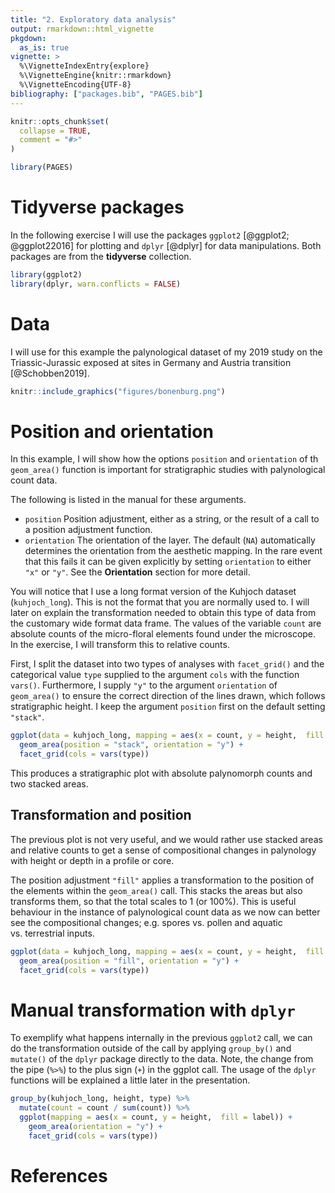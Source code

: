 ```yaml
---
title: "2. Exploratory data analysis"
output: rmarkdown::html_vignette
pkgdown:
  as_is: true
vignette: >
  %\VignetteIndexEntry{explore}
  %\VignetteEngine{knitr::rmarkdown}
  %\VignetteEncoding{UTF-8}
bibliography: ["packages.bib", "PAGES.bib"]
---
```


```r
knitr::opts_chunk$set(
  collapse = TRUE,
  comment = "#>"
)
```

```r
library(PAGES)
```


# Tidyverse packages

In the following exercise I will use the packages `ggplot2` [@ggplot2; @ggplot22016] for plotting and `dplyr` [@dplyr] for data manipulations. Both packages are from the **tidyverse** collection.


```r
library(ggplot2)
library(dplyr, warn.conflicts = FALSE)
```


# Data

I will use for this example the palynological dataset of my 2019 study on the Triassic-Jurassic exposed at sites in Germany and Austria transition [@Schobben2019].

```r
knitr::include_graphics("figures/bonenburg.png")
```

# Position and orientation

In this example, I will show how the options `position` and `orientation` of th `geom_area()` function is important for stratigraphic studies with palynological count data.

The following is listed in the manual for these arguments.

- `position` Position adjustment, either as a string, or the result of a call to a position adjustment function.
- `orientation` The orientation of the layer. The default (`NA`) automatically determines the orientation from the aesthetic mapping. In the rare event that this fails it can be given explicitly by setting `orientation` to either `"x"` or `"y"`. See the **Orientation** section for more detail.


You will notice that I use a long format version of the Kuhjoch dataset (`kuhjoch_long`). This is not the format that you are normally used to. I will later on explain the transformation needed to obtain this type of data from the customary wide format data frame. The values of the variable `count` are absolute counts of the micro-floral elements found under the microscope. In the exercise, I will transform this to relative counts.

First, I split the dataset into two types of analyses with `facet_grid()` and the categorical value `type` supplied to the argument `cols` with the function `vars()`. Furthermore, I supply `"y"` to the argument `orientation` of `geom_area()` to ensure the correct direction of the lines drawn, which follows stratigraphic height. I keep the argument `position` first on the default setting `"stack"`.

```r
ggplot(data = kuhjoch_long, mapping = aes(x = count, y = height,  fill = label)) + 
  geom_area(position = "stack", orientation = "y") +
  facet_grid(cols = vars(type))
```

This produces a stratigraphic plot with absolute palynomorph counts and two stacked areas. 

## Transformation and position

The previous plot is not very useful, and we would rather use stacked areas and relative counts to get a sense of compositional changes in palynology with height or depth in a profile or core.

The position adjustment `"fill"` applies a transformation to the position of the elements within the `geom_area()` call. This stacks the areas but also transforms them, so that the total scales to 1 (or 100%). This is useful behaviour in the instance of palynological count data as we now can better see  the compositional changes; e.g. spores vs. pollen and aquatic vs. terrestrial inputs.


```r
ggplot(data = kuhjoch_long, mapping = aes(x = count, y = height,  fill = label)) + 
  geom_area(position = "fill", orientation = "y") +
  facet_grid(cols = vars(type))
```


# Manual transformation with `dplyr`

To exemplify what happens internally in the previous `ggplot2` call, we can do the transformation outside of the call by applying `group_by()` and `mutate()` of the `dplyr` package directly to the data. Note, the change from the pipe (` %>% `) to the plus sign (`+`) in the ggplot call. The usage of the `dplyr` functions will be explained a little later in the presentation.


```r
group_by(kuhjoch_long, height, type) %>% 
  mutate(count = count / sum(count)) %>% 
  ggplot(mapping = aes(x = count, y = height,  fill = label)) + 
    geom_area(orientation = "y") +
    facet_grid(cols = vars(type))
```


# References
